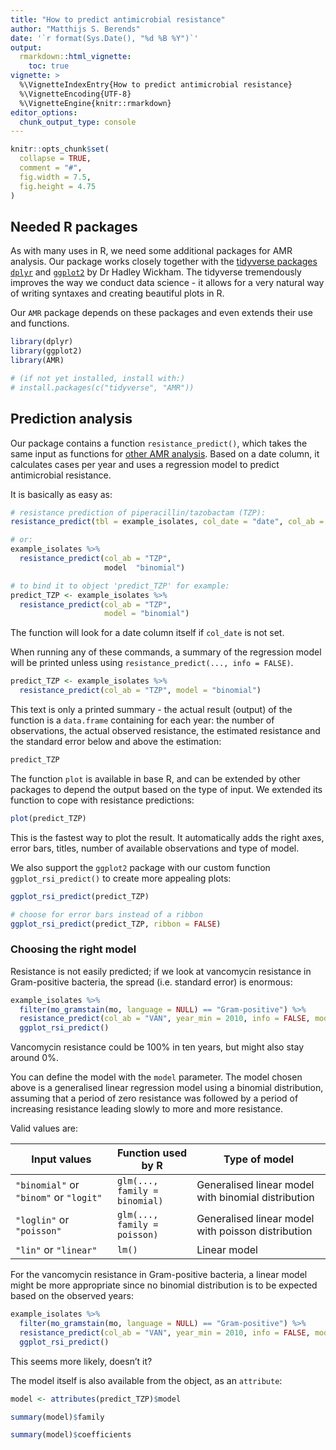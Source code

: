 ```yaml
---
title: "How to predict antimicrobial resistance"
author: "Matthijs S. Berends"
date: '`r format(Sys.Date(), "%d %B %Y")`'
output: 
  rmarkdown::html_vignette:
    toc: true
vignette: >
  %\VignetteIndexEntry{How to predict antimicrobial resistance}
  %\VignetteEncoding{UTF-8}
  %\VignetteEngine{knitr::rmarkdown}
editor_options: 
  chunk_output_type: console
---
```


```r
knitr::opts_chunk$set(
  collapse = TRUE,
  comment = "#",
  fig.width = 7.5,
  fig.height = 4.75
)
```

## Needed R packages
As with many uses in R, we need some additional packages for AMR analysis. Our package works closely together with the [tidyverse packages](https://www.tidyverse.org) [`dplyr`](https://dplyr.tidyverse.org/) and [`ggplot2`](https://ggplot2.tidyverse.org) by Dr Hadley Wickham. The tidyverse tremendously improves the way we conduct data science - it allows for a very natural way of writing syntaxes and creating beautiful plots in R.

Our `AMR` package depends on these packages and even extends their use and functions.

```r
library(dplyr)
library(ggplot2)
library(AMR)

# (if not yet installed, install with:)
# install.packages(c("tidyverse", "AMR"))
```

## Prediction analysis
Our package contains a function `resistance_predict()`, which takes the same input as functions for [other AMR analysis](./AMR.html). Based on a date column, it calculates cases per year and uses a regression model to predict antimicrobial resistance.

It is basically as easy as:
```r
# resistance prediction of piperacillin/tazobactam (TZP):
resistance_predict(tbl = example_isolates, col_date = "date", col_ab = "TZP", model = "binomial")

# or:
example_isolates %>% 
  resistance_predict(col_ab = "TZP",
                     model  "binomial")

# to bind it to object 'predict_TZP' for example:
predict_TZP <- example_isolates %>% 
  resistance_predict(col_ab = "TZP",
                     model = "binomial")
```

The function will look for a date column itself if `col_date` is not set.

When running any of these commands, a summary of the regression model will be printed unless using `resistance_predict(..., info = FALSE)`.

```r
predict_TZP <- example_isolates %>% 
  resistance_predict(col_ab = "TZP", model = "binomial")
```

This text is only a printed summary - the actual result (output) of the function is a `data.frame` containing for each year: the number of observations, the actual observed resistance, the estimated resistance and the standard error below and above the estimation:

```r
predict_TZP
```

The function `plot` is available in base R, and can be extended by other packages to depend the output based on the type of input. We extended its function to cope with resistance predictions:

```r
plot(predict_TZP)
```

This is the fastest way to plot the result. It automatically adds the right axes, error bars, titles, number of available observations and type of model.

We also support the `ggplot2` package with our custom function `ggplot_rsi_predict()` to create more appealing plots:

```r
ggplot_rsi_predict(predict_TZP)

# choose for error bars instead of a ribbon
ggplot_rsi_predict(predict_TZP, ribbon = FALSE)
```

### Choosing the right model

Resistance is not easily predicted; if we look at vancomycin resistance in Gram-positive bacteria, the spread (i.e. standard error) is enormous:

```r
example_isolates %>%
  filter(mo_gramstain(mo, language = NULL) == "Gram-positive") %>%
  resistance_predict(col_ab = "VAN", year_min = 2010, info = FALSE, model = "binomial") %>% 
  ggplot_rsi_predict()
```

Vancomycin resistance could be 100% in ten years, but might also stay around 0%. 

You can define the model with the `model` parameter. The model chosen above is a generalised linear regression model using a binomial distribution, assuming that a period of zero resistance was followed by a period of increasing resistance leading slowly to more and more resistance.

Valid values are:

| Input values                           | Function used by R            | Type of model                                       |
|----------------------------------------|-------------------------------|-----------------------------------------------------|
| `"binomial"` or `"binom"` or `"logit"` | `glm(..., family = binomial)` | Generalised linear model with binomial distribution |
| `"loglin"` or `"poisson"`              | `glm(..., family = poisson)`  | Generalised linear model with poisson distribution  |
| `"lin"` or `"linear"`                  | `lm()`                        | Linear model                                        |

For the vancomycin resistance in Gram-positive bacteria, a linear model might be more appropriate since no binomial distribution is to be expected based on the observed years:

```r
example_isolates %>%
  filter(mo_gramstain(mo, language = NULL) == "Gram-positive") %>%
  resistance_predict(col_ab = "VAN", year_min = 2010, info = FALSE, model = "linear") %>% 
  ggplot_rsi_predict()
```

This seems more likely, doesn't it?

The model itself is also available from the object, as an `attribute`:
```r
model <- attributes(predict_TZP)$model

summary(model)$family

summary(model)$coefficients
```
